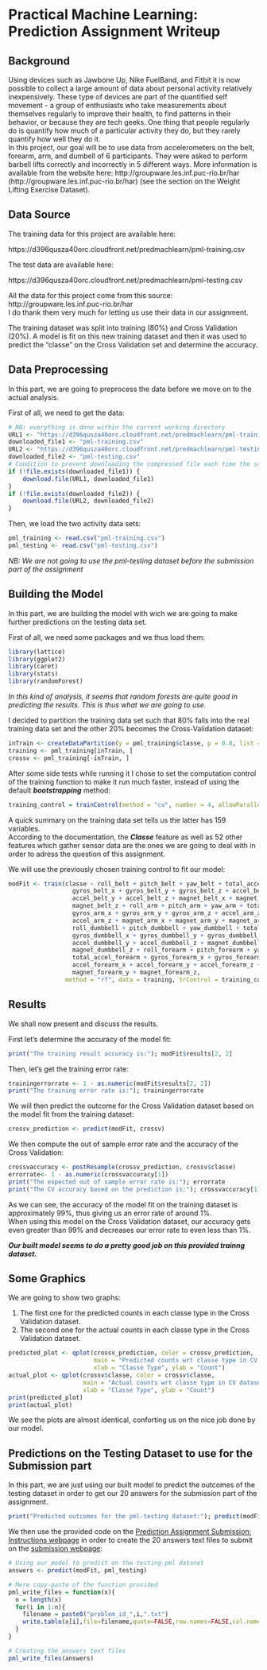 # Practical Machine Learning: Prediction Assignment Writeup



## Background

Using devices such as Jawbone Up, Nike FuelBand, and Fitbit it is now possible to collect a large amount of data about personal activity relatively inexpensively. These type of devices are part of the quantified self movement - a group of enthusiasts who take measurements about themselves regularly to improve their health, to find patterns in their behavior, or because they are tech geeks. One thing that people regularly do is quantify how much of a particular activity they do, but they rarely quantify how well they do it.  
In this project, our goal will be to use data from accelerometers on the belt, forearm, arm, and dumbell of 6 participants. They were asked to perform barbell lifts correctly and incorrectly in 5 different ways. More information is available from the website here:
http://groupware.les.inf.puc-rio.br/har (http://groupware.les.inf.puc-rio.br/har) (see the section on the Weight Lifting Exercise Dataset).


## Data Source

The training data for this project are available here: 

https://d396qusza40orc.cloudfront.net/predmachlearn/pml-training.csv

The test data are available here: 

https://d396qusza40orc.cloudfront.net/predmachlearn/pml-testing.csv

All the data for this project come from this source: http://groupware.les.inf.puc-rio.br/har  
I do thank them very much for letting us use their data in our assignment.

The training dataset was split into training (80%) and Cross Validation (20%).  A model is fit on this new training dataset and then it was used to predict the "classe" on the Cross Validation set and determine the accuracy.


## Data Preprocessing

In this part, we are going to preprocess the data before we move on to the actual analysis.

First of all, we need to get the data:
```r
# NB: everything is done within the current working directory
URL1 <- "https://d396qusza40orc.cloudfront.net/predmachlearn/pml-training.csv"
downloaded_file1 <- "pml-training.csv"
URL2 <- "https://d396qusza40orc.cloudfront.net/predmachlearn/pml-testing.csv"
downloaded_file2 <- "pml-testing.csv"
# Condition to prevent downloading the compressed file each time the script is run
if (!file.exists(downloaded_file1)) {
    download.file(URL1, downloaded_file1)
}
if (!file.exists(downloaded_file2)) {
    download.file(URL2, downloaded_file2)
}
```

Then, we load the two activity data sets:
```r
pml_training <- read.csv("pml-training.csv")
pml_testing <- read.csv("pml-testing.csv")
```

*NB: We are not going to use the pml-testing dataset before the submission part of the assignment*


## Building the Model

In this part, we are building the model with wich we are going to make further predictions on the testing data set.

First of all, we need some packages and we thus load them:
```r
library(lattice)
library(ggplot2)
library(caret)
library(stats)
library(randomForest)
```

*In this kind of analysis, it seems that random forests are quite good in predicting the results. This is thus what we are going to use.*

I decided to partition the training data set such that 80% falls into the real training data set and the other 20% becomes the Cross-Validation dataset:
```r
inTrain <- createDataPartition(y = pml_training$classe, p = 0.8, list = FALSE)
training <- pml_training[inTrain, ]
crossv <- pml_training[-inTrain, ]
```

After some side tests while running it I chose to set the computation control of the training function to make it run much faster, instead of using the default ***bootstrapping*** method:
```r
training_control = trainControl(method = "cv", number = 4, allowParallel = TRUE)
```

A quick summary on the training data set tells us the latter has 159 variables.  
According to the documentation, the ***Classe*** feature as well as 52 other features which gather sensor data are the ones we are going to deal with in order to adress the question of this assignment.  

We will use the previously chosen training control to fit our model:
```r
modFit <- train(classe ~ roll_belt + pitch_belt + yaw_belt + total_accel_belt +
                  gyros_belt_x + gyros_belt_y + gyros_belt_z + accel_belt_x + 
                  accel_belt_y + accel_belt_z + magnet_belt_x + magnet_belt_y + 
                  magnet_belt_z + roll_arm + pitch_arm + yaw_arm + total_accel_arm + 
                  gyros_arm_x + gyros_arm_y + gyros_arm_z + accel_arm_x + accel_arm_y + 
                  accel_arm_z + magnet_arm_x + magnet_arm_y + magnet_arm_z + 
                  roll_dumbbell + pitch_dumbbell + yaw_dumbbell + total_accel_dumbbell + 
                  gyros_dumbbell_x + gyros_dumbbell_y + gyros_dumbbell_z + accel_dumbbell_x + 
                  accel_dumbbell_y + accel_dumbbell_z + magnet_dumbbell_x + magnet_dumbbell_y + 
                  magnet_dumbbell_z + roll_forearm + pitch_forearm + yaw_forearm + 
                  total_accel_forearm + gyros_forearm_x + gyros_forearm_y + gyros_forearm_z + 
                  accel_forearm_x + accel_forearm_y + accel_forearm_z + magnet_forearm_x + 
                  magnet_forearm_y + magnet_forearm_z, 
                method = "rf", data = training, trControl = training_control)
```


## Results

We shall now present and discuss the results.  

First let's determine the accuracy of the model fit:
```r
print("The training result accuracy is:"); modFit$results[2, 2]
```

Then, let's get the training error rate:
```r
trainingerrorrate <- 1 - as.numeric(modFit$results[2, 2])
print("The training error rate is:"); trainingerrorrate
```

We will then predict the outcome for the Cross Validation dataset based on the model fit from the training dataset:
```r
crossv_prediction <- predict(modFit, crossv)
```

We then compute the out of sample error rate and the accuracy of the Cross Validation:
```r
crossvaccuracy <- postResample(crossv_prediction, crossv$classe)
errorrate<- 1 - as.numeric(crossvaccuracy[1])
print("The expected out of sample error rate is:"); errorrate
print("The CV accuracy based on the prediction is:"); crossvaccuracy[1]
```

As we can see, the accuracy of the model fit on the training dataset is approximately 99%, thus giving us an error rate of around 1%.  
When using this model on the Cross Validation dataset, our accuracy gets even greater than 99% and decreases our error rate to even less than 1%.

***Our built model seems to do a pretty good job on this provided trainng dataset.***


## Some Graphics

We are going to show two graphs:

1. The first one for the predicted counts in each classe type in the Cross Validation dataset.
2. The second one for the actual counts in each classe type in the Cross Validation dataset.

```r
predicted_plot <- qplot(crossv_prediction, color = crossv_prediction, 
                        main = "Predicted counts wrt classe type in CV dataset", 
                        xlab = "Classe Type", ylab = "Count")
actual_plot <- qplot(crossv$classe, color = crossv$classe, 
                     main = "Actual counts wrt classe type in CV dataset",
                     xlab = "Classe Type", ylab = "Count")
print(predicted_plot)
print(actual_plot)
```

We see the plots are almost identical, conforting us on the nice job done by our model.


## Predictions on the Testing Dataset to use for the Submission part

In this part, we are just using our built model to predict the outcomes of the testing dataset in order to get our 20 answers for the submission part of the assignment.

```r
print("Predicted outcomes for the pml-testing dataset:"); predict(modFit, pml_testing)
```

We then use the provided code on the [Prediction Assignment Submission: Instructions webpage](https://class.coursera.org/predmachlearn-002/assignment/view?assignment_id=5) in order to create the 20 answers text files to submit on the [submission webpage](https://class.coursera.org/predmachlearn-002/assignment/):

```r
# Using our model to predict on the testing-pml dataset
answers <- predict(modFit, pml_testing)

# Mere copy-paste of the function provided
pml_write_files = function(x){
  n = length(x)
  for(i in 1:n){
    filename = paste0("problem_id_",i,".txt")
    write.table(x[i],file=filename,quote=FALSE,row.names=FALSE,col.names=FALSE)
  }
}

# Creating the answers text files
pml_write_files(answers)
```
